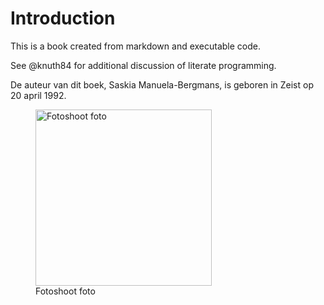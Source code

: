 # Introduction

This is a book created from markdown and executable code.

See @knuth84 for additional discussion of literate programming.

De auteur van dit boek, Saskia Manuela-Bergmans, is geboren in Zeist op 20 april 1992.

![Fotoshoot foto](images/Saskia%20Manuela-Bergmans%20-%20UB%20medewerkers%20(2024)-8.jpg){width="282"}
